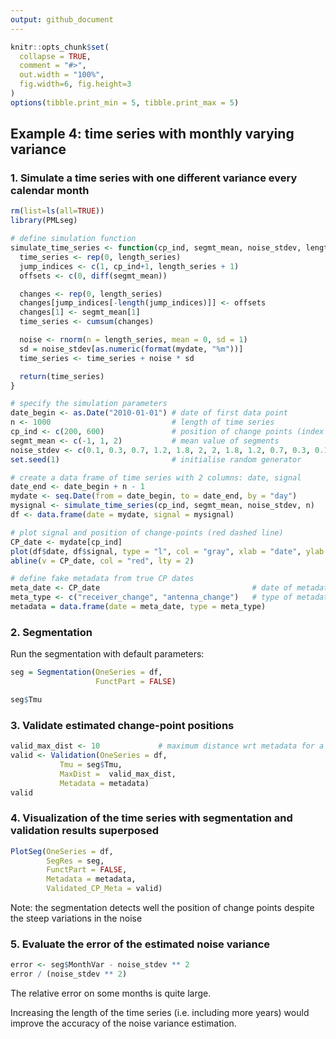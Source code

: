 ```yaml
---
output: github_document
---
```


<!-- Example4.md is generated from Example4.Rmd. Please edit that file -->

```r
knitr::opts_chunk$set(
  collapse = TRUE,
  comment = "#>",
  out.width = "100%",
  fig.width=6, fig.height=3
)
options(tibble.print_min = 5, tibble.print_max = 5)
```

## Example 4: time series with monthly varying variance

### 1. Simulate a time series with one different variance every calendar month 

```r
rm(list=ls(all=TRUE))
library(PMLseg)

# define simulation function
simulate_time_series <- function(cp_ind, segmt_mean, noise_stdev, length_series) {
  time_series <- rep(0, length_series)
  jump_indices <- c(1, cp_ind+1, length_series + 1)
  offsets <- c(0, diff(segmt_mean))

  changes <- rep(0, length_series)
  changes[jump_indices[-length(jump_indices)]] <- offsets
  changes[1] <- segmt_mean[1]
  time_series <- cumsum(changes)

  noise <- rnorm(n = length_series, mean = 0, sd = 1)
  sd = noise_stdev[as.numeric(format(mydate, "%m"))]
  time_series <- time_series + noise * sd

  return(time_series)
}

# specify the simulation parameters
date_begin <- as.Date("2010-01-01") # date of first data point
n <- 1000                           # length of time series
cp_ind <- c(200, 600)               # position of change points (index in time series)
segmt_mean <- c(-1, 1, 2)           # mean value of segments
noise_stdev <- c(0.1, 0.3, 0.7, 1.2, 1.8, 2, 2, 1.8, 1.2, 0.7, 0.3, 0.1) # 12 values, one per month (Jan to Dec)
set.seed(1)                         # initialise random generator

# create a data frame of time series with 2 columns: date, signal
date_end <- date_begin + n - 1
mydate <- seq.Date(from = date_begin, to = date_end, by = "day")
mysignal <- simulate_time_series(cp_ind, segmt_mean, noise_stdev, n)
df <- data.frame(date = mydate, signal = mysignal)

# plot signal and position of change-points (red dashed line)
CP_date <- mydate[cp_ind]
plot(df$date, df$signal, type = "l", col = "gray", xlab = "date", ylab = "signal", main="Simulated time series")
abline(v = CP_date, col = "red", lty = 2)

# define fake metadata from true CP dates
meta_date <- CP_date                                  # date of metadata event = date of CP
meta_type <- c("receiver_change", "antenna_change")   # type of metadata event
metadata = data.frame(date = meta_date, type = meta_type)
```

### 2. Segmentation

Run the segmentation with default parameters:

```r
seg = Segmentation(OneSeries = df, 
                   FunctPart = FALSE)

seg$Tmu
```

### 3. Validate estimated change-point positions

```r
valid_max_dist <- 10             # maximum distance wrt metadata for a CP to be validated
valid <- Validation(OneSeries = df, 
           Tmu = seg$Tmu,
           MaxDist =  valid_max_dist,
           Metadata = metadata)
valid
```

### 4. Visualization of the time series with segmentation and validation results superposed

```r
PlotSeg(OneSeries = df, 
        SegRes = seg, 
        FunctPart = FALSE,
        Metadata = metadata, 
        Validated_CP_Meta = valid)
```

Note: the segmentation detects well the position of change points despite the steep variations in the noise 

### 5. Evaluate the error of the estimated noise variance
```r
error <- seg$MonthVar - noise_stdev ** 2
error / (noise_stdev ** 2)
```

The relative error on some months is quite large.

Increasing the length of the time series (i.e. including more years) would improve the accuracy of the noise variance estimation.
